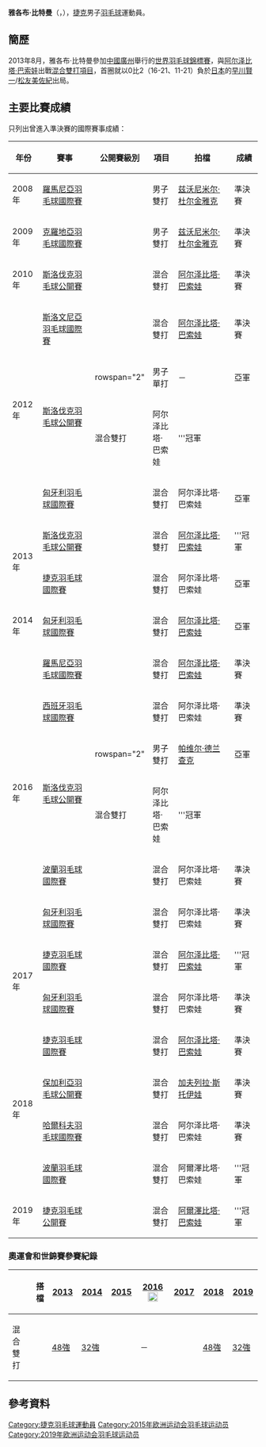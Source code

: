 {{noteTA|G1=Badminton}}
{{Infobox 羽球選手
| playername              = 雅各布·比特曼<br/>{{lang|cs|Jakub Bitman}}
| image                   = 
| size                    = 
| caption                 = 
| birth_name              = 
| date_of_birth           = {{birth_date_and_age|1988|7|22}}<ref name="15Baku">{{cite web|title=Athletes - Czech Republic CZE - Jakub Bitman|url=http://www.baku2015.com/athletes/athlete=basova-alzbeta-1017603/index.html?intcmp=athletes-hub|publisher=Baku 2015 European Games official website|access-date=2015-06-15|archive-url=https://web.archive.org/web/20180218025730/http://www.baku2015.com/athletes/athlete=basova-alzbeta-1017603/index.html?intcmp=athletes-hub|archive-date=2018-02-18|dead-url=yes}}{{en}}</ref>
| place_of_birth          = {{CZE}}[[布拉格|布拉格]]<ref name="15Baku"/>
| height                  = {{height|m=1.84}}<ref name="15Baku"/>
| weight                  = {{weight|kg=80}}<ref name="15Baku"/>
| event                   = 男子單打、男子雙打、混合雙打
| country                 = {{CZE}}
| years_started           = 
| handedness              = 
| coach                   = [[Michal_Turon|Michal Turon]]<ref name="15Baku"/>
| highest_ranking         = 第56位（混雙-[[阿尔泽比塔·巴索娃|巴索娃]]）
| date_of_highest_ranking = 2013年10月17日<ref name="ranking">[http://bwfcontent.tournamentsoftware.com/ranking/player.aspx?id=11138&player=108696 BWF World Ranking - Ranking of Jakub BITMAN (54443)]{{en}}</ref>
| current_ranking         = 第467位（男雙-[[帕维尔·德兰查克|德兰查克]]）<br/>第174位（混雙-[[阿尔泽比塔·巴索娃|巴索娃]]）
| date_of_current_ranking = 2016年5月5日<ref>[http://bwfcontent.tournamentsoftware.com/ranking/category.aspx?id=11138&category=474 BWF World Ranking - BWF世界排名榜 (5/5/2016) - Men's doubles]{{en}}</ref><ref>[http://bwfcontent.tournamentsoftware.com/ranking/category.aspx?id=11138&category=476 BWF World Ranking - BWF世界排名榜 (5/5/2016) - Mixed doubles]{{en}}</ref>
| played                  = 74勝–104負（男單）<br/>43勝–46負（男雙）<br/>60勝–64負（混雙）
| titles                  = 
| bwf_profile             = 46807397-1B96-4CB4-BD50-EDBAF1C9D745
| bwf_id                  = 54443
| updated                 = 2016年5月5日
}}
{{MedalTableTop}}
{{MedalSport | 男子[[羽毛球|羽毛球]]}}
{{MedalCountry | {{CZE}}}}
{{MedalBottom}}
'''雅各布·比特曼'''（{{lang-cs|'''Jakub Bitman'''}}，{{bd|1988年|7月22日}}），[[捷克|捷克]]男子[[羽毛球|羽毛球]]運動員。

==簡歷==
2013年8月，雅各布·比特曼參加[[中國|中國]][[廣州|廣州]]舉行的[[2013年世界羽毛球錦標賽|世界羽毛球錦標賽]]，與[[阿尔泽比塔·巴索娃|阿尔泽比塔·巴索娃]]出戰[[2013年世界羽毛球錦標賽混合雙打項目|混合雙打項目]]，首圈就以0比2（16-21、11-21）負於[[日本|日本]]的[[早川賢一|早川賢一]]/[[松友美佐紀|松友美佐紀]]出局。

==主要比賽成績==
只列出曾進入準決賽的國際賽事成績：
{| class=wikitable style="text-align:center; font-size:small;" 
!width="50"|年份
!width="180"|賽事
!width="80"|公開賽級別
!width="60"|項目
!width="180"|拍檔
!width="50"|成績
|-
!rowspan="1"|2008年
|[[2008年羅馬尼亞羽毛球國際賽|羅馬尼亞羽毛球國際賽]]
|{{BWFIS}}
|男子雙打
|{{flagicon|CRO}} [[兹沃尼米尔·杜尔金雅克|兹沃尼米尔·杜尔金雅克]]
|bgcolor="#b8860b"|準決賽
|-
!rowspan="1"|2009年
|[[2009年克羅地亞羽毛球國際賽|克羅地亞羽毛球國際賽]]
|{{BWFIS}}
|男子雙打
|{{flagicon|CRO}} [[兹沃尼米尔·杜尔金雅克|兹沃尼米尔·杜尔金雅克]]
|bgcolor="#b8860b"|準決賽
|-
!rowspan="1"|2010年
|[[2010年斯洛伐克羽毛球公開賽|斯洛伐克羽毛球公開賽]]
|{{BWFFS}}
|混合雙打
|[[阿尔泽比塔·巴索娃|阿尔泽比塔·巴索娃]]
|bgcolor="#b8860b"|準決賽
|-
!rowspan="4"|2012年
|[[2012年斯洛文尼亞羽毛球國際賽|斯洛文尼亞羽毛球國際賽]]
|{{BWFIS}}
|混合雙打
|[[阿尔泽比塔·巴索娃|阿尔泽比塔·巴索娃]]
|bgcolor="#b8860b"|準決賽
|-
|rowspan="2"|[[2012年斯洛伐克羽毛球公開賽|斯洛伐克羽毛球公開賽]]
|rowspan="2" {{BWFFS}}
|男子單打
|－
|bgcolor="silver"|亞軍
|-
|混合雙打
|阿尔泽比塔·巴索娃
|bgcolor="gold"|'''冠軍
|-
|[[2012年匈牙利羽毛球國際賽|匈牙利羽毛球國際賽]]
|{{BWFIS}}
|混合雙打
|阿尔泽比塔·巴索娃
|bgcolor="silver"|亞軍
|-
!rowspan="2"|2013年
|[[2013年斯洛伐克羽毛球公開賽|斯洛伐克羽毛球公開賽]]
|{{BWFFS}}
|混合雙打
|[[阿尔泽比塔·巴索娃|阿尔泽比塔·巴索娃]]
|bgcolor="gold"|'''冠軍
|-
|[[2013年捷克羽毛球國際賽|捷克羽毛球國際賽]]
|{{BWFIC}}
|混合雙打
|阿尔泽比塔·巴索娃
|bgcolor="silver"|亞軍
|-
!rowspan="1"|2014年
|[[2014年匈牙利羽毛球國際賽|匈牙利羽毛球國際賽]]
|{{BWFIS}}
|混合雙打
|[[阿尔泽比塔·巴索娃|阿尔泽比塔·巴索娃]]
|bgcolor="silver"|亞軍
|-
!rowspan="6"|2016年
|[[2016年羅馬尼亞羽毛球國際賽|羅馬尼亞羽毛球國際賽]]
|{{BWFIS}}
|混合雙打
|[[阿尔泽比塔·巴索娃|阿尔泽比塔·巴索娃]]
|bgcolor="#b8860b"|準決賽
|-
|[[2016年西班牙羽毛球國際賽|西班牙羽毛球國際賽]]
|{{BWFIC}}
|混合雙打
|阿尔泽比塔·巴索娃
|bgcolor="#b8860b"|準決賽
|-
|rowspan="2"|[[2016年斯洛伐克羽毛球公開賽|斯洛伐克羽毛球公開賽]]
|rowspan="2" {{BWFFS}}
|男子雙打
|[[帕维尔·德兰查克|帕维尔·德兰查克]]
|bgcolor="silver"|亞軍
|-
|混合雙打
|阿尔泽比塔·巴索娃
|bgcolor="gold"|'''冠軍
|-
|[[2016年波蘭羽毛球國際賽|波蘭羽毛球國際賽]]
|{{BWFIS}}
|混合雙打
|阿尔泽比塔·巴索娃
|bgcolor="#b8860b"|準決賽
|-
|[[2016年匈牙利羽毛球國際賽|匈牙利羽毛球國際賽]]
|{{BWFIS}}
|混合雙打
|阿尔泽比塔·巴索娃
|bgcolor="#b8860b"|準決賽
|-
!rowspan="2"|2017年
|[[2017年捷克羽毛球國際賽|捷克羽毛球國際賽]]
|{{BWFFS}}
|混合雙打
|[[阿尔泽比塔·巴索娃|阿尔泽比塔·巴索娃]]
|bgcolor="gold"|'''冠軍
|-
|[[2017年匈牙利羽毛球國際賽|匈牙利羽毛球國際賽]]
|{{BWFIS}}
|混合雙打
|阿尔泽比塔·巴索娃
|bgcolor="#b8860b"|準決賽
|-
!rowspan="4"|2018年
|[[2018年捷克羽毛球國際賽|捷克羽毛球國際賽]]
|{{BWFIS}}
|混合雙打
|[[阿尔泽比塔·巴索娃|阿尔泽比塔·巴索娃]]
|bgcolor="#b8860b"|準決賽
|-
|[[2018年保加利亞羽毛球公開賽|保加利亞羽毛球公開賽]]
|{{BWFIS}}
|混合雙打
|{{flagicon|BUL}} [[加夫列拉·斯托伊娃|加夫列拉·斯托伊娃]]
|bgcolor="#b8860b"|準決賽
|-
|[[2018年哈爾科夫羽毛球國際賽|哈爾科夫羽毛球國際賽]]
|{{BWFIC}}
|混合雙打
|阿尔泽比塔·巴索娃
|bgcolor="#b8860b"|準決賽
|-
|[[2018年波蘭羽毛球國際賽|波蘭羽毛球國際賽]]
|{{BWFIS}}
|混合雙打
|阿爾澤比塔·巴索娃
|bgcolor="gold"|'''冠軍
|-
!rowspan="1"|2019年
|[[2019年捷克羽毛球公開賽|捷克羽毛球公開賽]]
|{{BWFFS}}
|混合雙打
|[[阿爾澤比塔·巴索娃|阿爾澤比塔·巴索娃]]
|bgcolor="gold"|'''冠軍
|}
{{BWF賽事級別索引}}

===奧運會和世錦賽參賽紀錄===
{| class=wikitable style="text-align:center; font-size:small;" 
!
!搭檔
!width="50"|[[2013年世界羽毛球錦標賽|2013]]
!width="50"|[[2014年世界羽毛球錦標賽|2014]]
!width="50"|[[2015年世界羽毛球錦標賽|2015]]
!width="80"|[[2016年夏季奧林匹克運動會羽毛球比賽|2016]] [[File:Olympic_rings_without_rims.svg|20px]]
!width="50"|[[2017年世界羽毛球錦標賽|2017]]
!width="50"|[[2018年世界羽毛球錦標賽|2018]]
!width="50"|[[2019年世界羽毛球錦標賽|2019]]
|-
!width="80"|混合雙打
|align="left"|{{nowrap|[[阿尔泽比塔·巴索娃|阿尔泽比塔·巴索娃]]}}
|[[2013年世界羽毛球錦標賽混合雙打項目|48強]]
|[[2014年世界羽毛球錦標賽混合雙打項目|32強]]
|{{nowrap|[[2015年世界羽毛球錦標賽混合雙打項目|48強]] (退賽)}}
|－
|{{nowrap|[[2017年世界羽毛球錦標賽混合雙打項目|48強]] (退賽)}}
|[[2018年世界羽毛球錦標賽混合雙打項目|48強]]
|[[2019年世界羽毛球錦標賽混合雙打項目|32強]]
|}

==參考資料==
{{Reflist}}

{{DEFAULTSORT:Bitman, Jakub}}
[[Category:捷克羽毛球運動員|Category:捷克羽毛球運動員]]
[[Category:2015年欧洲运动会羽毛球运动员|Category:2015年欧洲运动会羽毛球运动员]]
[[Category:2019年欧洲运动会羽毛球运动员|Category:2019年欧洲运动会羽毛球运动员]]